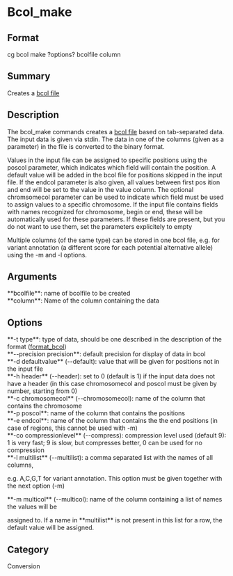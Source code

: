 = Bcol_make =

== Format ==
cg bcol make ?options? bcolfile column

== Summary ==
Creates a [[format_bcol|bcol file]]

== Description ==
The bcol_make commands creates a [[format_bcol|bcol file]] based on tab-separated data.
The input data is given via stdin. The data in one of the columns (given as a parameter)
in the file is converted to the binary format. 

Values in the input file can be assigned to specific positions using the
poscol parameter, which indicates which field will contain the position. A
default value will be added in the bcol file for positions skipped in the
input file. If the endcol parameter is also given, all values between
first pos ition and end will be set to the value in the value column. The
optional chromsomecol parameter can be used to indicate which field must
be used to assign values to a specific chromosome.
If the input file contains fields with names recognized for chromosome,
begin or end, these will be automatically used for these parameters. If these
fields are present, but you do not want to use them, set the parameters explicitely
to empty

Multiple columns (of the same type) can be stored in one bcol file, e.g. for
variant annotation (a different score for each potential alternative allele)
using the -m and -l options.

== Arguments ==
; **bcolfile**: name of bcolfile to be created
; **column**: Name of the column containing the data

== Options ==
; **-t type**: type of data, should be one described in the description of the format ([[format_bcol|format_bcol]])
; **--precision precision**: default precision for display of data in bcol
; **-d defaultvalue** (--default): value that will be given for positions not in the input file
; **-h header** (--header): set to 0 (default is 1) if the input data does not have a header (in this case chromosomecol and poscol must be given by number, starting from 0)
; **-c chromosomecol** (--chromosomecol): name of the column that contains the chromosome
; **-p poscol**: name of the column that contains the positions
; **-e endcol**: name of the column that contains the the end positions (in case of regions, this cannot be used with -m)
; **-co compressionlevel** (--compress): compression level used (default 9): 1 is very fast; 9 is slow, but compresses better, 0 can be used for no compression
; **-l multilist** (--multilist): a comma separated list with the names of all columns, 
e.g. A,C,G,T for variant annotation. This option must be given together with the next option (-m)
; **-m multicol** (--multicol): name of the column containing a list of names the values will be
assigned to. If a name in **multilist** is not present in this list for a row, the
default value will be assigned.

== Category ==
Conversion
